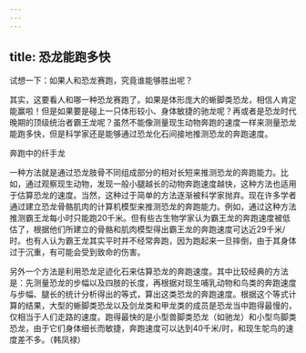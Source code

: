 ```yaml
---
---
---
```

title: 恐龙能跑多快
---




试想一下：如果人和恐龙赛跑，究竟谁能够胜出呢？

其实，这要看人和哪一种恐龙赛跑了。如果是体形庞大的蜥脚类恐龙，相信人肯定能赢啦！但是如果要是碰上一只体形较小、身体敏捷的驰龙呢？再或者是恐龙时代晚期的顶级统治者霸王龙呢？虽然不能像测量现生动物奔跑的速度一样来测量恐龙能跑多快，但是科学家还是能够通过恐龙化石间接地推测恐龙的奔跑速度。

奔跑中的纤手龙



一种方法就是通过恐龙肢骨不同组成部分的相对长短来推测恐龙的奔跑能力。比如，通过观察现生动物，发现一般小腿越长的动物奔跑速度越快，这种方法也适用于估算恐龙的速度。当然，这种过于简单的方法逐渐被科学家抛弃。现在许多学者通过建立恐龙骨骼肌肉的计算机模型来推测恐龙的奔跑能力。例如，通过这种方法推测霸王龙每小时只能跑20千米。但有些古生物学家认为霸王龙的奔跑速度被低估了，根据他们所建立的骨骼和肌肉模型得出霸王龙的奔跑速度可达近29千米/时。也有人认为霸王龙其实平时并不经常奔跑，因为跑起来一旦摔倒，由于其身体过于沉重，有可能会受到致命的伤害。

另外一个方法是利用恐龙足迹化石来估算恐龙的奔跑速度。其中比较经典的方法是：先测量恐龙的步幅以及四肢的长度，再根据对现生哺乳动物和鸟类的奔跑速度与步幅、腿长的统计分析得出的等式，算出这类恐龙的奔跑速度。根据这个等式计算的结果，大型的蜥脚类恐龙以及剑龙类和甲龙类的成员是恐龙当中跑得最慢的，仅相当于人们走路的速度。跑得最快的是小型兽脚类恐龙（如驰龙）和小型鸟脚类恐龙，由于它们身体细长而敏捷，奔跑速度可以达到40千米/时，和现生鸵鸟的速度差不多。（韩凤禄）